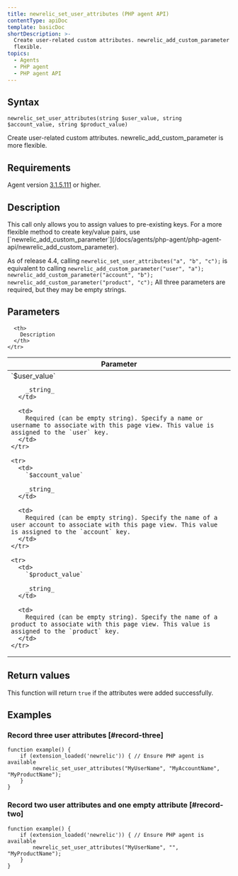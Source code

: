 ```yaml
---
title: newrelic_set_user_attributes (PHP agent API)
contentType: apiDoc
template: basicDoc
shortDescription: >-
  Create user-related custom attributes. newrelic_add_custom_parameter is more
  flexible.
topics:
  - Agents
  - PHP agent
  - PHP agent API
---
```


## Syntax

```
newrelic_set_user_attributes(string $user_value, string $account_value, string $product_value)
```

Create user-related custom attributes. newrelic_add_custom_parameter is more flexible.

## Requirements

Agent version [3.1.5.111](https://docs.newrelic.com/docs/release-notes/agent-release-notes/php-release-notes/php-agent-315111) or higher.

## Description

<Callout variant="tip">
  This call only allows you to assign values to pre-existing keys. For a more flexible method to create key/value pairs, use [`newrelic_add_custom_parameter`](/docs/agents/php-agent/php-agent-api/newrelic_add_custom_parameter).
</Callout>

As of release 4.4, calling `newrelic_set_user_attributes("a", "b", "c");` is equivalent to calling `newrelic_add_custom_parameter("user", "a"); newrelic_add_custom_parameter("account", "b"); newrelic_add_custom_parameter("product", "c");` All three parameters are required, but they may be empty strings.

## Parameters

<Table>
  <thead>
    <tr>
      <th width="25%">
        Parameter
      </th>

      <th>
        Description
      </th>
    </tr>
  </thead>

  <tbody>
    <tr>
      <td>
        `$user_value`

        _string_
      </td>

      <td>
        Required (can be empty string). Specify a name or username to associate with this page view. This value is assigned to the `user` key.
      </td>
    </tr>

    <tr>
      <td>
        `$account_value`

        _string_
      </td>

      <td>
        Required (can be empty string). Specify the name of a user account to associate with this page view. This value is assigned to the `account` key.
      </td>
    </tr>

    <tr>
      <td>
        `$product_value`

        _string_
      </td>

      <td>
        Required (can be empty string). Specify the name of a product to associate with this page view. This value is assigned to the `product` key.
      </td>
    </tr>
  </tbody>
</Table>

## Return values

This function will return `true` if the attributes were added successfully.

## Examples

### Record three user attributes [#record-three]

```
function example() {
    if (extension_loaded('newrelic')) { // Ensure PHP agent is available
        newrelic_set_user_attributes("MyUserName", "MyAccountName", "MyProductName");
    }
}
```

### Record two user attributes and one empty attribute [#record-two]

```
function example() {
    if (extension_loaded('newrelic')) { // Ensure PHP agent is available
        newrelic_set_user_attributes("MyUserName", "", "MyProductName");
    }
}
```
